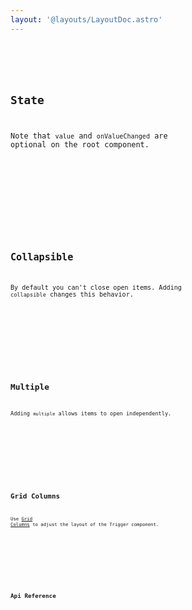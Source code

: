 ```yaml
---
layout: '@layouts/LayoutDoc.astro'
---
```




<Preview client:load>
	<Fragment slot="preview">
		<Default client:visible />
	</Fragment>
	<Fragment slot="code">
		<Code code={DefaultRaw} lang="tsx" />
	</Fragment>
</Preview>

## State

Note that `value` and `onValueChanged` are optional on the root component.

<Preview client:load>
	<Fragment slot="preview">
		<State client:visible />
	</Fragment>
	<Fragment slot="code">
		<Code code={StateRaw} lang="tsx" />
	</Fragment>
</Preview>

## Collapsible

By default you can't close open items. Adding `collapsible` changes this behavior.

<Preview client:load>
	<Fragment slot="preview">
		<Collapsible client:visible />
	</Fragment>
	<Fragment slot="code">
		<Code code={CollapsibleRaw} lang="tsx" />
	</Fragment>
</Preview>

## Multiple

Adding `multiple` allows items to open independently.

<Preview client:load>
	<Fragment slot="preview">
		<Multiple client:visible />
	</Fragment>
	<Fragment slot="code">
		<Code code={MultipleRaw} lang="tsx" />
	</Fragment>
</Preview>

## Grid Columns

Use [Grid Columns](https://tailwindcss.com/docs/grid-template-columns) to adjust the layout of the Trigger component.

<Preview client:load>
	<Fragment slot="preview">
		<Columns client:visible />
	</Fragment>
	<Fragment slot="code">
		<Code code={ColumnsRaw} lang="tsx" />
	</Fragment>
</Preview>

## Api Reference

<ApiTable />
